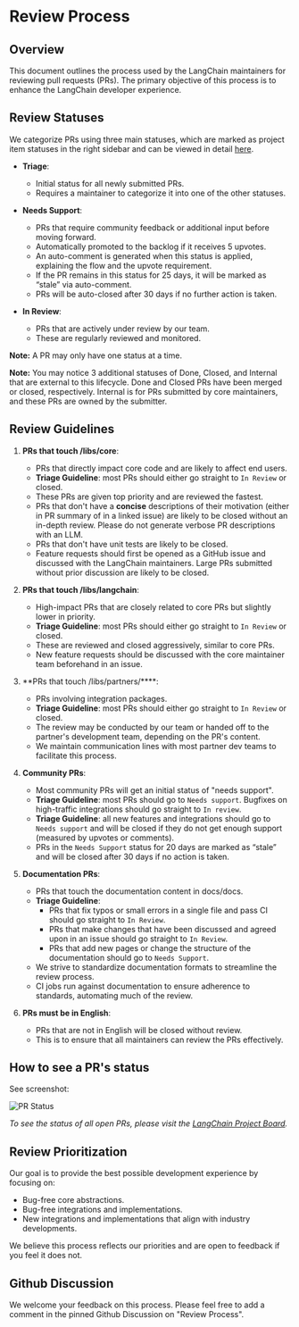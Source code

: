 # Review Process

## Overview

This document outlines the process used by the LangChain maintainers for reviewing pull requests (PRs). The primary objective of this process is to enhance the LangChain developer experience.

## Review Statuses

We categorize PRs using three main statuses, which are marked as project item statuses in the right sidebar and can be viewed in detail [here](https://github.com/orgs/langchain-ai/projects/12/views/1).

- **Triage**: 
  - Initial status for all newly submitted PRs.
  - Requires a maintainer to categorize it into one of the other statuses.

- **Needs Support**:
  - PRs that require community feedback or additional input before moving forward.
  - Automatically promoted to the backlog if it receives 5 upvotes.
  - An auto-comment is generated when this status is applied, explaining the flow and the upvote requirement.
  - If the PR remains in this status for 25 days, it will be marked as “stale” via auto-comment.
  - PRs will be auto-closed after 30 days if no further action is taken.

- **In Review**:
  - PRs that are actively under review by our team.
  - These are regularly reviewed and monitored.

**Note:** A PR may only have one status at a time.

**Note:** You may notice 3 additional statuses of Done, Closed, and Internal that
are external to this lifecycle. Done and Closed PRs have been merged or closed,
respectively. Internal is for PRs submitted by core maintainers, and these PRs are owned
by the submitter.

## Review Guidelines

1. **PRs that touch /libs/core**:
   - PRs that directly impact core code and are likely to affect end users.
   - **Triage Guideline**: most PRs should either go straight to `In Review` or closed.
   - These PRs are given top priority and are reviewed the fastest.
   - PRs that don't have a **concise** descriptions of their motivation (either in PR summary of in a linked issue) are likely to be closed without an in-depth review. Please do not generate verbose PR descriptions with an LLM.
   - PRs that don't have unit tests are likely to be closed.
   - Feature requests should first be opened as a GitHub issue and discussed with the LangChain maintainers. Large PRs submitted without prior discussion are likely to be closed.

2. **PRs that touch /libs/langchain**:
   - High-impact PRs that are closely related to core PRs but slightly lower in priority.
   - **Triage Guideline**: most PRs should either go straight to `In Review` or closed.
   - These are reviewed and closed aggressively, similar to core PRs.
   - New feature requests should be discussed with the core maintainer team beforehand in an issue.

3. **PRs that touch /libs/partners/****:
   - PRs involving integration packages.
   - **Triage Guideline**: most PRs should either go straight to `In Review` or closed.
   - The review may be conducted by our team or handed off to the partner's development team, depending on the PR's content.
   - We maintain communication lines with most partner dev teams to facilitate this process.

4. **Community PRs**:
   - Most community PRs will get an initial status of "needs support".
   - **Triage Guideline**: most PRs should go to `Needs support`. Bugfixes on high-traffic integrations should go straight to `In review`.
   - **Triage Guideline**: all new features and integrations should go to `Needs support` and will be closed if they do not get enough support (measured by upvotes or comments).
   - PRs in the `Needs Support` status for 20 days are marked as “stale” and will be closed after 30 days if no action is taken.

5. **Documentation PRs**:
   - PRs that touch the documentation content in docs/docs.
   - **Triage Guideline**:
      - PRs that fix typos or small errors in a single file and pass CI should go straight to `In Review`.
      - PRs that make changes that have been discussed and agreed upon in an issue should go straight to `In Review`.
      - PRs that add new pages or change the structure of the documentation should go to `Needs Support`.
   - We strive to standardize documentation formats to streamline the review process.
   - CI jobs run against documentation to ensure adherence to standards, automating much of the review.

6. **PRs must be in English**:
   - PRs that are not in English will be closed without review.
   - This is to ensure that all maintainers can review the PRs effectively.

## How to see a PR's status

See screenshot:

![PR Status](/img/review_process_status.png)

*To see the status of all open PRs, please visit the [LangChain Project Board](https://github.com/orgs/langchain-ai/projects/12/views/2).*

## Review Prioritization

Our goal is to provide the best possible development experience by focusing on:

- Bug-free core abstractions.
- Bug-free integrations and implementations.
- New integrations and implementations that align with industry developments.

We believe this process reflects our priorities and are open to feedback if you feel it does not.

## Github Discussion

We welcome your feedback on this process. Please feel free to add a comment in the pinned Github Discussion on "Review Process".
